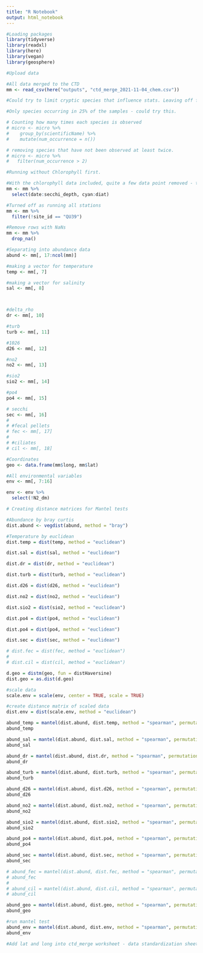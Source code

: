 ```yaml
---
title: "R Notebook"
output: html_notebook
---
```


 

```r
#Loading packages
library(tidyverse)
library(readxl)
library(here)
library(vegan)
library(geosphere)
```

```r
#Upload data

#All data merged to the CTD
mm <- read_csv(here("outputs", "ctd_merge_2021-11-04_chem.csv")) 

```

```r
#Could try to limit cryptic species that influence stats. Leaving off for now.

#Only species occurring in 25% of the samples - could try this.

# Counting how many times each species is observed
# micro <- micro %>%
#    group_by(scientificName) %>%
#    mutate(num_occurrence = n())

# removing species that have not been observed at least twice.
# micro <- micro %>%
#   filter(num_occurrence > 2)
```

```r
#Running without Chlorophyll first.

#With the chlorophyll data included, quite a few data point removed - trying without chlorophyll
mm <- mm %>% 
  select(date:secchi_depth, cyan:diat)

#Turned off as running all stations
mm <- mm %>%
  filter(!site_id == "QU39")

#Remove rows with NaNs
mm <- mm %>% 
  drop_na()

#Separating into abundance data
abund <- mm[, 17:ncol(mm)]

#making a vector for temperature
temp <- mm[, 7]

#making a vector for salinity
sal <- mm[, 8]



#delta_rho
dr <- mm[, 10]

#turb
turb <- mm[, 11]

#1026
d26 <- mm[, 12]

#no2
no2 <- mm[, 13]

#sio2
sio2 <- mm[, 14]

#po4
po4 <- mm[, 15]

# secchi
sec <- mm[, 16]
# 
# #fecal pellets
# fec <- mm[, 17]
# 
# #ciliates
# cil <- mm[, 18]

#Coordinates
geo <- data.frame(mm$long, mm$lat)

#All environmental variables
env <- mm[, 7:16]

env <- env %>% 
  select(!N2_dm)
```

```r
# Creating distance matrices for Mantel tests

#Abundance by bray curtis
dist.abund <- vegdist(abund, method = "bray")

#Temperature by euclidean 
dist.temp = dist(temp, method = "euclidean")

dist.sal = dist(sal, method = "euclidean")

dist.dr = dist(dr, method = "euclidean")

dist.turb = dist(turb, method = "euclidean")

dist.d26 = dist(d26, method = "euclidean")

dist.no2 = dist(no2, method = "euclidean")

dist.sio2 = dist(sio2, method = "euclidean")

dist.po4 = dist(po4, method = "euclidean")

dist.po4 = dist(po4, method = "euclidean")

dist.sec = dist(sec, method = "euclidean")

# dist.fec = dist(fec, method = "euclidean")
# 
# dist.cil = dist(cil, method = "euclidean")

d.geo = distm(geo, fun = distHaversine)
dist.geo = as.dist(d.geo)

#scale data 
scale.env = scale(env, center = TRUE, scale = TRUE)

#create distance matrix of scaled data
dist.env = dist(scale.env, method = "euclidean")
```

```r
abund_temp = mantel(dist.abund, dist.temp, method = "spearman", permutations = 9999, na.rm = TRUE)
abund_temp

abund_sal = mantel(dist.abund, dist.sal, method = "spearman", permutations = 9999, na.rm = TRUE)
abund_sal

abund_dr = mantel(dist.abund, dist.dr, method = "spearman", permutations = 9999, na.rm = TRUE)
abund_dr

abund_turb = mantel(dist.abund, dist.turb, method = "spearman", permutations = 9999, na.rm = TRUE)
abund_turb

abund_d26 = mantel(dist.abund, dist.d26, method = "spearman", permutations = 9999, na.rm = TRUE)
abund_d26

abund_no2 = mantel(dist.abund, dist.no2, method = "spearman", permutations = 9999, na.rm = TRUE)
abund_no2

abund_sio2 = mantel(dist.abund, dist.sio2, method = "spearman", permutations = 9999, na.rm = TRUE)
abund_sio2

abund_po4 = mantel(dist.abund, dist.po4, method = "spearman", permutations = 9999, na.rm = TRUE)
abund_po4

abund_sec = mantel(dist.abund, dist.sec, method = "spearman", permutations = 9999, na.rm = TRUE)
abund_sec

# abund_fec = mantel(dist.abund, dist.fec, method = "spearman", permutations = 9999, na.rm = TRUE)
# abund_fec
# 
# abund_cil = mantel(dist.abund, dist.cil, method = "spearman", permutations = 9999, na.rm = TRUE)
# abund_cil

abund_geo = mantel(dist.abund, dist.geo, method = "spearman", permutations = 9999, na.rm = TRUE)
abund_geo

#run mantel test 
abund_env = mantel(dist.abund, dist.env, method = "spearman", permutations = 9999, na.rm = TRUE)
abund_env
```
```r
#Add lat and long into ctd_merge worksheet - data standardization sheet.
```





